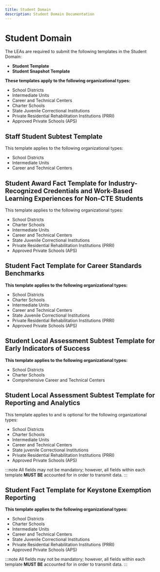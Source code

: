 ```yaml
---
title: Student Domain
description: Student Domain Documentation
---
```


# Student Domain

The LEAs are required to submit the following templates in the Student Domain:

- **Student Template**
- **Student Snapshot Template**

**These templates apply to the following organizational types:**

- School Districts
- Intermediate Units
- Career and Technical Centers
- Charter Schools
- State Juvenile Correctional Institutions
- Private Residential Rehabilitation Institutions (PRRI)
- Approved Private Schools (APS)

## Staff Student Subtest Template

This template applies to the following organizational types:

- School Districts
- Intermediate Units
- Career and Technical Centers

## Student Award Fact Template for Industry-Recognized Credentials and Work-Based Learning Experiences for Non-CTE Students

This template applies to the following organizational types:

- School Districts
- Charter Schools
- Intermediate Units
- Career and Technical Centers
- State Juvenile Correctional Institutions
- Private Residential Rehabilitation Institutions (PRRI)
- Approved Private Schools (APS)

## Student Fact Template for Career Standards Benchmarks

**This template applies to the following organizational types:**

- School Districts
- Charter Schools
- Intermediate Units
- Career and Technical Centers
- State Juvenile Correctional Institutions
- Private Residential Rehabilitation Institutions (PRRI)
- Approved Private Schools (APS)

## Student Local Assessment Subtest Template for Early Indicators of Success

**This template applies to the following organizational types:**

- School Districts
- Charter Schools
- Comprehensive Career and Technical Centers

## Student Local Assessment Subtest Template for Reporting and Analytics

This template applies to and is optional for the following organizational types:

- School Districts
- Charter Schools
- Intermediate Units
- Career and Technical Centers
- State juvenile Correctional Institutions
- Private Residential Rehabilitation Institutions (PRRI)
- Approved Private Schools (APS)

:::note
All fields may not be mandatory; however, all fields within each template **MUST BE** accounted for in order to transmit data.
:::

## Student Fact Template for Keystone Exemption Reporting

**This template applies to the following organizational types:**

- School Districts
- Charter Schools
- Intermediate Units
- Career and Technical Centers
- State Juvenile Correctional Institutions
- Private Residential Rehabilitation Institutions (PRRI)
- Approved Private Schools (APS)

:::note
All fields may not be mandatory; however, all fields within each template **MUST BE** accounted for in order to transmit data.
:::


<DocCardList />